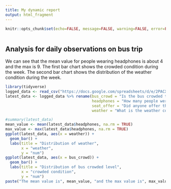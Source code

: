 ---
title: My dynamic report
output: html_fragment
---

```{r setup, include=FALSE}
knitr::opts_chunk$set(echo=FALSE, message=FALSE, warning=FALSE, error=FALSE)

```

```{css}

```

## Analysis for daily observations on bus trip

We can see that the mean value for people wearing headphones is about 4 and the max is 9. The first bar chart shows the crowded condition during the week. The second bar chart shows the distribution of the weather condition during the week. 

```{r}
library(tidyverse)
logged_data <- read_csv("https://docs.google.com/spreadsheets/d/e/2PACX-1vS7B1oTIrIvB9T-xNNqTHs4IUYxVeX0mFFJSp6KkmrlFRxJh_pC3HROENYrKsyoBO0g-rGVKcM3MlWF/pub?output=csv")
latest_data <- logged_data %>% rename(bus_crowd = "Is the bus crowded today?", 
                                      headphones = "How many people were observed wearing headphones?", 
                                      seat_offer = "Did anyone offer their seat voluntarily?", 
                                      weather = "What is the weather condition")

#summary(latest_data)
mean_value <- mean(latest_data$headphones, na.rm = TRUE)
max_value <- max(latest_data$headphones, na.rm = TRUE)
ggplot(latest_data, aes(x = weather)) +
  geom_bar() +
  labs(title = "Distribution of weather", 
       x = "weather", 
       y = "num")
ggplot(latest_data, aes(x = bus_crowd)) +
  geom_bar() +
  labs(title = "Distribution of bus crowded level", 
       x = "crowded condition", 
       y = "num")
paste("The mean value is", mean_value, "and the max value is", max_value)
```
